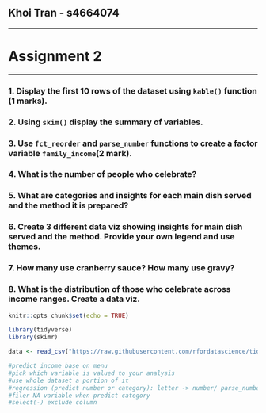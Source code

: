## Khoi Tran - s4664074

***

# Assignment 2

***

### 1. Display the first 10 rows of the dataset using `kable()` function (1 marks). 
### 2. Using `skim()` display the summary of variables. 
### 3. Use `fct_reorder` and `parse_number` functions to create a factor variable `family_income`(2 mark).
### 4. What is the number of people who celebrate?
### 5. What are categories and insights for each main dish served and the method it is prepared?
### 6. Create 3 different data viz showing insights for main dish served and the method. Provide your own legend and use themes.
### 7. How many use cranberry sauce? How many use gravy?
### 8. What is the distribution of those who celebrate across income ranges. Create a data viz.

```r
knitr::opts_chunk$set(echo = TRUE)
```

```r
library(tidyverse)
library(skimr)

data <- read_csv("https://raw.githubusercontent.com/rfordatascience/tidytuesday/master/data/2018/2018-11-20/thanksgiving_meals.csv")

#predict income base on menu
#pick which variable is valued to your analysis
#use whole dataset a portion of it
#regression (predict number or category): letter -> number/ parse_number(family_income)
#filer NA variable when predict category
#select(-) exclude column

```

